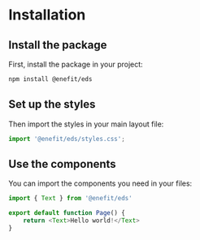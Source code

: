 # Installation

## Install the package

First, install the package in your project:

```bash
npm install @enefit/eds
```

## Set up the styles

Then import the styles in your main layout file:

```ts
import '@enefit/eds/styles.css';
```

## Use the components

You can import the components you need in your files:

```ts
import { Text } from '@enefit/eds'

export default function Page() {
    return <Text>Hello world!</Text>
}
```
